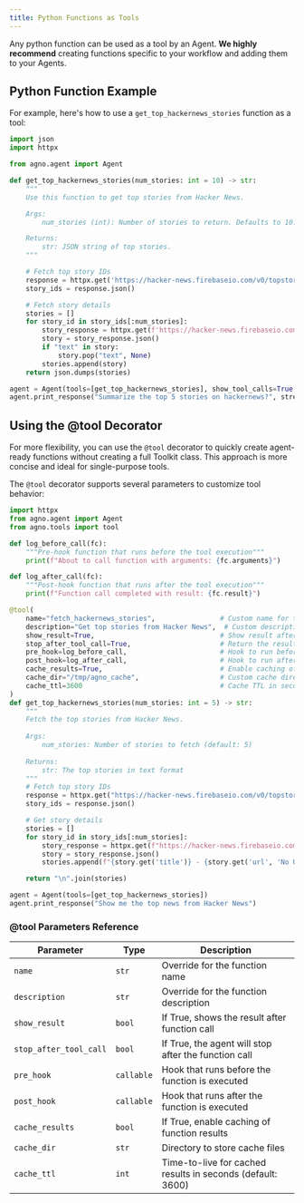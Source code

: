 ```yaml
---
title: Python Functions as Tools
---
```


Any python function can be used as a tool by an Agent. **We highly recommend** creating functions specific to your workflow and adding them to your Agents.

## Python Function Example
For example, here's how to use a `get_top_hackernews_stories` function as a tool:

```python hn_agent.py
import json
import httpx

from agno.agent import Agent

def get_top_hackernews_stories(num_stories: int = 10) -> str:
    """
    Use this function to get top stories from Hacker News.

    Args:
        num_stories (int): Number of stories to return. Defaults to 10.

    Returns:
        str: JSON string of top stories.
    """

    # Fetch top story IDs
    response = httpx.get('https://hacker-news.firebaseio.com/v0/topstories.json')
    story_ids = response.json()

    # Fetch story details
    stories = []
    for story_id in story_ids[:num_stories]:
        story_response = httpx.get(f'https://hacker-news.firebaseio.com/v0/item/{story_id}.json')
        story = story_response.json()
        if "text" in story:
            story.pop("text", None)
        stories.append(story)
    return json.dumps(stories)

agent = Agent(tools=[get_top_hackernews_stories], show_tool_calls=True, markdown=True)
agent.print_response("Summarize the top 5 stories on hackernews?", stream=True)
```

## Using the @tool Decorator

For more flexibility, you can use the `@tool` decorator to quickly create agent-ready functions without creating a full Toolkit class. 
This approach is more concise and ideal for single-purpose tools.

The `@tool` decorator supports several parameters to customize tool behavior:

```python advanced_tool.py
import httpx
from agno.agent import Agent
from agno.tools import tool

def log_before_call(fc):
    """Pre-hook function that runs before the tool execution"""
    print(f"About to call function with arguments: {fc.arguments}")

def log_after_call(fc):
    """Post-hook function that runs after the tool execution"""
    print(f"Function call completed with result: {fc.result}")

@tool(
    name="fetch_hackernews_stories",                # Custom name for the tool (otherwise the function name is used)
    description="Get top stories from Hacker News",  # Custom description (otherwise the function docstring is used)
    show_result=True,                               # Show result after function call
    stop_after_tool_call=True,                      # Return the result immediately after the tool call and stop the agent
    pre_hook=log_before_call,                       # Hook to run before execution
    post_hook=log_after_call,                       # Hook to run after execution
    cache_results=True,                             # Enable caching of results
    cache_dir="/tmp/agno_cache",                    # Custom cache directory
    cache_ttl=3600                                  # Cache TTL in seconds (1 hour)
)
def get_top_hackernews_stories(num_stories: int = 5) -> str:
    """
    Fetch the top stories from Hacker News.
    
    Args:
        num_stories: Number of stories to fetch (default: 5)
    
    Returns:
        str: The top stories in text format
    """
    # Fetch top story IDs
    response = httpx.get("https://hacker-news.firebaseio.com/v0/topstories.json")
    story_ids = response.json()

    # Get story details
    stories = []
    for story_id in story_ids[:num_stories]:
        story_response = httpx.get(f"https://hacker-news.firebaseio.com/v0/item/{story_id}.json")
        story = story_response.json()
        stories.append(f"{story.get('title')} - {story.get('url', 'No URL')}")

    return "\n".join(stories)

agent = Agent(tools=[get_top_hackernews_stories])
agent.print_response("Show me the top news from Hacker News")
```

### @tool Parameters Reference

| Parameter | Type | Description |
|-----------|------|-------------|
| `name` | `str` | Override for the function name |
| `description` | `str` | Override for the function description |
| `show_result` | `bool` | If True, shows the result after function call |
| `stop_after_tool_call` | `bool` | If True, the agent will stop after the function call |
| `pre_hook` | `callable` | Hook that runs before the function is executed |
| `post_hook` | `callable` | Hook that runs after the function is executed |
| `cache_results` | `bool` | If True, enable caching of function results |
| `cache_dir` | `str` | Directory to store cache files |
| `cache_ttl` | `int` | Time-to-live for cached results in seconds (default: 3600) |
